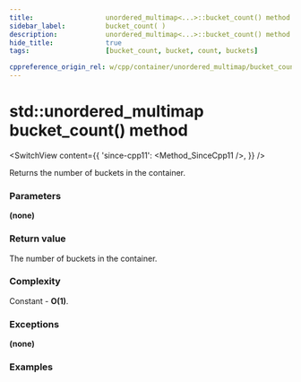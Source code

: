 ```yaml
---
title:					unordered_multimap<...>::bucket_count() method
sidebar_label:			bucket_count( )
description:			unordered_multimap<...>::bucket_count() method C++ documentation
hide_title:				true
tags:					[bucket_count, bucket, count, buckets]

cppreference_origin_rel: w/cpp/container/unordered_multimap/bucket_count
---
```



<!----------------- Codes ---------------------->

<!-- bucket_count() -->

# std::unordered_multimap bucket_count() method

<SwitchView content={{
	'since-cpp11': <Method_SinceCpp11 />,
}} />

Returns the number of buckets in the container.

### Parameters

**(none)**

### Return value

The number of buckets in the container.

### Complexity

Constant - **O(1)**.

### Exceptions

**(none)**

### Examples

<ImproveSection />
